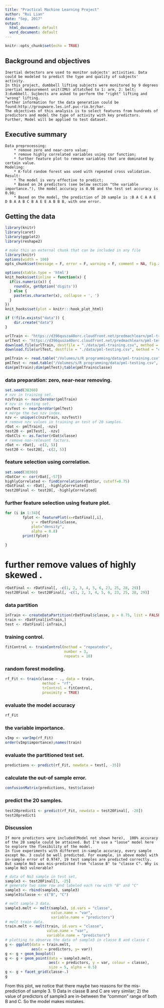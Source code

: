 ```yaml
---
title: "Practical Machine Learning Project"
author: "Rui Lian"
date: "Sep, 2017"
output:
  html_document: default
  word_document: default
---
```


```r
knitr::opts_chunk$set(echo = TRUE)
```

## Background and objectives
    Inertial detectors are used to monitor subjects' activities. Data could be modeled to predict the type and quality of subjects' activity. 
    In this project, dumbbell lifting subjects were monitored by 9 degrees inertial measurement unit(IMU) attatched to 1: arm, 2: belt; 3:dumbbell. Sujbects are asked to perform the "right" lifting and "wrong" lifting. 
    Further information for the data generation could be found:http://groupware.les.inf.puc-rio.br/har. 
    The objectives of this analysis is to select features from hundreds of predictors and model the type of activity with key predictors. 
    Further, Model will be applied to test dataset.  
    
## Executive summary
    Data preprocessing:
        * remove zero and near-zero value; 
        * remove highly correlated variables using cor function; 
        * further feature plot to remove variables that are dominated by certain value. 
    Modeling: 
        * K-fold random forest was used with repeated cross validation. 
    Result: 
        * The model is very effective to predict; 
        * Based on 24 predictors (see below section "the variable importance."), the model accuracy is 0.98 and the test set accuracy is 0.98; 
        * Based on the model, the prediction of 20 sample is :B A C A A E D B A A B C B A E E A B B B, with one error. 

## Getting the data

```r
library(knitr)
library(caret)
library(ggplot2)
library(reshape2)
```


```r
# make this an external chunk that can be included in any file
library(knitr)
options(width = 100)
opts_chunk$set(message = F, error = F, warning = F, comment = NA, fig.align = 'center', dpi = 100, tidy = F, cache.path = '.cache/', fig.path = 'fig/')

options(xtable.type = 'html')
knit_hooks$set(inline = function(x) {
  if(is.numeric(x)) {
    round(x, getOption('digits'))
  } else {
    paste(as.character(x), collapse = ', ')
  }
})
knit_hooks$set(plot = knitr:::hook_plot_html)
```



```r
if (!file.exists("data")) {
    dir.create("data")
}
```


```r
urlTrain <- "https://d396qusza40orc.cloudfront.net/predmachlearn/pml-training.csv"
urlTest <- "https://d396qusza40orc.cloudfront.net/predmachlearn/pml-testing.csv"
download.file(urlTrain, destfile = "./data/pml-training.csv", method = "curl")
download.file(urlTest, destfile = "./data/pml-testing.csv", method = "curl")
```


```r
pmlTrain <- read.table("/Volumes/s/R programming/data/pml-training.csv", header = TRUE, sep = ",")
pmlTest <- read.table("/Volumes/s/R programming/data/pml-testing.csv", header = TRUE, sep = ",")
dim(pmlTrain);dim(pmlTest);table(pmlTrain$classe)
```


### data preparation: zero, near-near removing.  
```r
set.seed(38360)
# nzv in training set. 
nzvTrain <- nearZeroVar(pmlTrain)
# nzv in testing set. 
nzvTest <- nearZeroVar(pmlTest)
# merge the two nzv index. 
nzv <- unique(c(nzvTrain, nzvTest))
# remove nzv values in training an test of 20 samples. 
rDat <- pmlTrain[, -nzv]
test20 <- pmlTest[, -nzv]
rDatCls <- as.factor(rDat$classe)
# remove non-relevant factors. 
rDat <- rDat[, -c(2, 5)]
test20 <- test20[, -c(2, 5)]
```


### feature selection using correlation. 
```r
set.seed(38360)
rDatCor <- cor(rDat[,-57])
highlyCorrelated <- findCorrelation(rDatCor, cutoff=0.75)
rDatFinal <- rDat[, -highlyCorrelated]
test20Final <- test20[, -highlyCorrelated]
```

### further feature selection using feature plot. 
```r
for (i in 1:34){
        fplot <- featurePlot(x=rDatFinal[,i],
            y = rDatFinal$classe,
            plot="density", 
            alpha = 0.8)
        print(fplot)
        
}
```


# further remove values of  highly skewed . 
```r
rDatFinal <- rDatFinal[, -c(1, 2, 3, 4, 5, 6, 23, 25, 28, 29)]
test20Final <- test20Final[, -c(1, 2, 3, 4, 5, 6, 23, 25, 28, 29)]
```


### data partition
```r
inTrain <- createDataPartition(rDatFinal$classe, p = 0.75, list = FALSE)
train <- rDatFinal[inTrain,]
test <- rDatFinal[-inTrain,]
```

### training control. 
```r
fitControl <- trainControl(method = "repeatedcv",
                           number = 3,
                           repeats = 10)
```


### random forest modeling. 
```r
rf_Fit <- train(classe ~ ., data = train, 
                 method = "rf", 
                 trControl = fitControl,
                 proximity = TRUE)

```


### evaluate the model accuracy
```r
rf_Fit
```


### the variable importance. 
```r
vImp <- varImp(rf_Fit)
order(vImp$importance);names(train)
```

### evaluate the partitioned test set. 
```r
predictions <- predict(rf_Fit, newdata = test[, -35])
```


### calculate the out-of sample error. 
```r
confusionMatrix(predictions, test$classe)
```



### predict the 20 samples. 
```r
test20predict1 <- predict(rf_Fit, newdata = test20Final[, -28])
test20predict1
```

### Discussion
    If more predictors were included(Model not shown here),  100% accuracy of the 20 sample could be attained. But I'm use a "loose" model here to explore the flexibility of the model. 
    In five experiments with different in-sample accuracy, every sample except No. 3 could be well predicted. For example, in above model with in-sample error of 0.9747, 19 test samples are predicted correctly. But sample No3 was mis-predicted from "classe B" to "classe C". Why is sample No3 vulnerable?

```r
# data of No3 sample in test set, 
sample3 <- test20Final[3, -25]
# generate two same row and labeled each row with "B" and "C"
sample3 <- rbind(sample3, sample3)
sample3$classe <- c("B", "C")

# melt sample 3 data. 
sample3.melt <- melt(sample3, id.vars = "classe", 
                     value.name = "var", 
                     variable.name = "predictors")
# melt train data. 
train.melt <- melt(train, id.vars = "classe",
                   value.name = "var", 
                   variable.name = "predictors")
# plotting to observe the data of sample3 in classe B and classe C
g <- ggplot(data = train.melt, 
            aes(x = predictors, y= var))
g <- g + geom_boxplot()
g <- g + geom_point(data = sample3.melt, 
                    aes(x = predictors, y = var, colour = classe), 
                    size = 5, alpha = 0.5)
g <- g + facet_grid(classe~.)
g
```

From this plot, we notice that there maybe two reasons for the mis-prediction of sample 3. 
1) Data in classe B and C are very similar; 2) the value of predictors of sample3 are in-between the "common" range of both B and C. So the model makes mistakes. 




